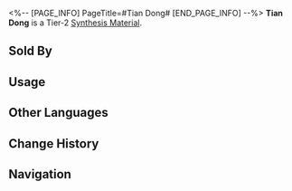 <%-- [PAGE_INFO]
PageTitle=#Tian Dong#
[END_PAGE_INFO] --%>
{{Item Infobox
|id          = 181013
|image       = Item Tian Dong.png
|type        = Synthesis Material
|invCategory = Other Materials
|rarity      = 2
|effect      = Tier 2 Synthesis Material
|description = While plants of the Tian Dong genus typically grow on land, Tian Dong plants of Scalegorge Waterscape stand out by extensively inhabiting the coastal areas of the Lunarescent Depths. Although artificial cultivation techniques for Tian Dong have become quite prevalent, there are still many who believe in the superstition that "wild plants have stronger medicinal properties," causing significant trouble for the Pearlkeepers.
|source1     = [[Lingling's Medicine Stand]]
|source2     = [[Calyx (Golden)]]
}}
{{Description|''"Plunderers of Tian Dong, to the Shackling Prison they will go."''}}
'''Tian Dong''' is a Tier-2 [[Synthesis Material]].

==Sold By==
{{Shop Availability}}

==Usage==
{{Craft Usage}}

==Other Languages==
{{Other Languages
|en   = Tian Dong
|zhs  = 鳞渊天冬
|zht  = 鱗淵天冬
|ja   = 鱗淵天門冬
|ko   = 인연천동
|es   = Tian dong
|fr   = Asperge de cochinchine
|ru   = Спаржевый папоротник из Чешуйчатого ущелья
|th   = Tian Dong
|vi   = Lân Uyên Thiên Đông
|de   = Schuppenschlangenspargel
|id   = Tian Dong
|pt   = Tian Dong
}}

==Change History==
{{Change History|2.0}}

==Navigation==
{{Synthesis Material Navbox}}